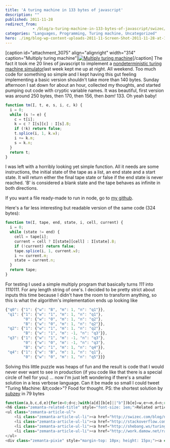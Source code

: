 ```yaml
---
title: 'A turing machine in 133 bytes of javascript'
description: ""
published: 2011-11-28
redirect_from: 
            - /blog/a-turing-machine-in-133-bytes-of-javascript/swizec/3069
categories: "Languages, Programming, Turing machine, Uncategorized"
hero: ./img/blog-wp-content-uploads-2011-11-Screen-Shot-2011-11-28-at-11.16.05-AM.png
---
```

\[caption id=&quot;attachment_3075&quot; align=&quot;alignright&quot; width=&quot;314&quot; caption=&quot;Multiply turing machine&quot;][![Multiply turing machine](http://swizec.com/blog/wp-content/uploads/2011/11/Screen-Shot-2011-11-28-at-11.16.05-AM.png "Multiply turing machine")](./img/blog-wp-content-uploads-2011-11-Screen-Shot-2011-11-28-at-11.16.05-AM.png)\[/caption] The fact it took me 20 lines of javascript to implement a [nondeterministic turing machine simulator](http://swizec.com/blog/nondeterministic-turing-machine-simulator-in-23-lines-of-javascript/swizec/3047 "Nondeterministic turing machine simulator in 23 lines of JavaScript")last week kept me up at night. All weekend. Too much code for something so simple and I kept having this gut feeling implementing a basic version shouldn&#x27;t take more than 140 bytes. Sunday afternoon I sat down for about an hour, collected my thoughts, and started pumping out code with cryptic variable names. It was beautiful, first version was around 250 bytes, then 170, then 156, then _bam!_ 133. Oh yeah baby!

```javascript
function tm(I, t, e, s, i, c, k) {
  i = 0;
  while (s != e) {
    c = t[i];
    k = c ? I[s][c] : I[s].B;
    if (!k) return false;
    t.splice(i, 1, k.w);
    i += k.m;
    s = k.n;
  }
  return t;
}
```

I was left with a horribly looking yet simple function. All it needs are some instructions, the initial state of the tape as a list, an end state and a start state. It will return either the final tape state or false if the end state is never reached. &#x27;B&#x27; is considered a blank state and the tape behaves as infinite in both directions.

If you want a file ready-made to run in node, go to [my github](https://github.com/Swizec/random-coding/blob/master/turing-140.js).

Here&#x27;s a far less interesting but readable version of the same code (324 bytes):

```javascript
function tm(I, tape, end, state, i, cell, current) {
  i = 0;
  while (state != end) {
    cell = tape[i];
    current = cell ? I[state][cell] : I[state].B;
    if (!current) return false;
    tape.splice(i, 1, current.w);
    i += current.m;
    state = current.n;
  }
  return tape;
}
```

For testing I used a simple multiply program that basically turns _111_ into _1110111_. For any length string of one&#x27;s. I decided to be pretty strict about inputs this time because I didn&#x27;t have the room to transform anything, so this is what the algorithm&#x27;s implementation ends up looking like

```javascript
{"q0": {"1": {"w": "B", "m": 1, "n": "q1"}},
 "q1": {"1": {"w": "1", "m": 1, "n": "q1"},
        "0": {"w": "0", "m": 1, "n": "q2"},
        "B": {"w": "0", "m": 1, "n": "q2"}},
 "q2": {"1": {"w": "1", "m": 1, "n": "q2"},
        "B": {"w": "1", "m": -1, "n": "q3"}},
 "q3": {"1": {"w": "1", "m": -1, "n": "q3"},
        "0": {"w": "0", "m": -1, "n": "q3"},
        "B": {"w": "1", "m": 1, "n": "q4"}},
 "q4": {"1": {"w": "B", "m": 1, "n": "q1"},
        "0": {"w": "0", "m": 1, "n": "q5"}}}
```

Solving this little puzzle was heaps of fun and the result is code that I would never ever want to see in production (if you code like that there is a special circle of hell for you) ... now I&#x27;m just left wondering if there&#x27;s a smaller solution in a less verbose language. Can it be made so small I could tweet &quot;Turing Machine: &amp;lt;code&gt;&quot;? Food for thought. PS: the shortest solution by [subzey](https://gist.github.com/1400509) in 79 bytes

```javascript
function(a,b,c,d,e){for(e=0;d<c;)with(a[d][b[e]||"b"])b[e]=w,e+=m,d=n;return b}="" <="" pre="">
<h6 class="zemanta-related-title" style="font-size: 1em;">Related articles</h6>
<ul class="zemanta-article-ul">
	<li class="zemanta-article-ul-li"><a href="http://swizec.com/blog/nondeterministic-turing-machine-simulator-in-23-lines-of-javascript/swizec/3047">Nondeterministic turing machine simulator in 23 lines of JavaScript</a> (swizec.com)</li>
	<li class="zemanta-article-ul-li"><a href="http://stackoverflow.com/questions/7366513/is-turing-machine-is-a-real-device-or-an-imaginary-concept">Is turing machine is a real device or an imaginary concept?</a> (stackoverflow.com)</li>
	<li class="zemanta-article-ul-li"><a href="http://shebang.ws/turing-completeness-bullshit.html">Turing completeness bullshit</a> (shebang.ws)</li>
	<li class="zemanta-article-ul-li"><a href="http://work.damow.net/random/bf-turing/">The Brainfu*k Turing Machine (Javascript)</a> (work.damow.net)</li>
</ul>
<div class="zemanta-pixie" style="margin-top: 10px; height: 15px;"><a class="zemanta-pixie-a" title="Enhanced by Zemanta" href="http://www.zemanta.com/"><img class="zemanta-pixie-img" style="border: none; float: right;" src="http://img.zemanta.com/zemified_e.png?x-id=01ad0c53-59aa-4646-b7dd-ad6f892a820f" alt="Enhanced by Zemanta"></a></div></c;)with(a[d][b[e]||"b"])b[e]=w,e+=m,d=n;return>
```